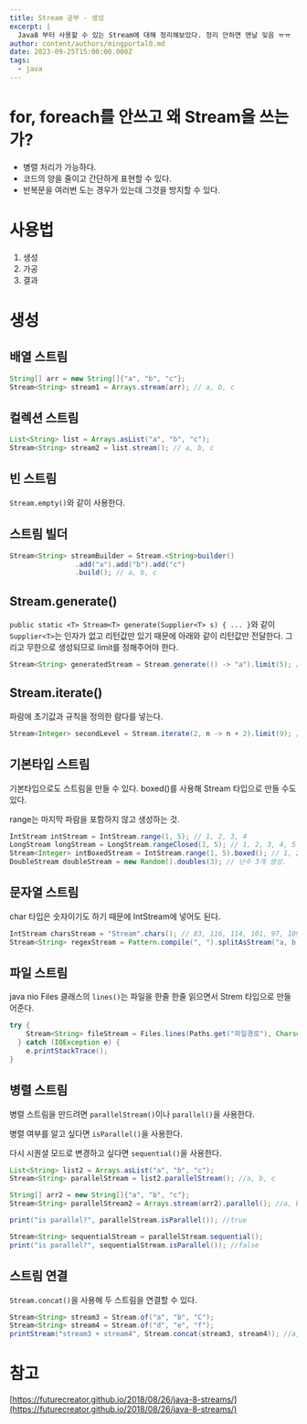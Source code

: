 ```yaml
---
title: Stream 공부 - 생성
excerpt: |
  Java8 부터 사용할 수 있는 Stream에 대해 정리해보았다. 정리 안하면 맨날 잊음 ㅠㅠ
author: content/authors/mingportal0.md
date: 2023-09-25T15:00:00.000Z
tags:
  - java
---
```


# for, foreach를 안쓰고 왜 Stream을 쓰는가?

* 병렬 처리가 가능하다.
* 코드의 양을 줄이고 간단하게 표현할 수 있다.
* 반복문을 여러번 도는 경우가 있는데 그것을 방지할 수 있다.

# 사용법

1. 생성
2. 가공
3. 결과

# 생성

## 배열 스트림

```java
String[] arr = new String[]{"a", "b", "c"};
Stream<String> stream1 = Arrays.stream(arr); // a, b, c
```

## 컬렉션 스트림

```java
List<String> list = Arrays.asList("a", "b", "c");
Stream<String> stream2 = list.stream(); // a, b, c
```

## 빈 스트림

`Stream.empty()`와 같이 사용한다.

## 스트림 빌더

```java
Stream<String> streamBuilder = Stream.<String>builder()
				.add("a").add("b").add("c")
				.build(); // a, b, c
```

## Stream.generate()

`public static <T> Stream<T> generate(Supplier<T> s) { ... }`와 같이 `Supplier<T>`는 인자가 없고 리턴값만 있기 때문에 아래와 같이 리턴값만 전달한다. 그리고 무한으로 생성되므로 limit를 정해주어야 한다.

```java
Stream<String> generatedStream = Stream.generate(() -> "a").limit(5); // a, a, a, a, a
```

## Stream.iterate()

파람에 초기값과 규칙을 정의한 람다를 넣는다.

```java
Stream<Integer> secondLevel = Stream.iterate(2, n -> n + 2).limit(9); // 2, 4, 6, 8, 10, 12, 14, 16, 18
```

## 기본타입 스트림

기본타입으로도 스트림을 만들 수 있다. boxed()를 사용해 Stream 타입으로 만들 수도 있다.

range는 마지막 파람을 포함하지 않고 생성하는 것.

```java
IntStream intStream = IntStream.range(1, 5); // 1, 2, 3, 4
LongStream longStream = LongStream.rangeClosed(1, 5); // 1, 2, 3, 4, 5
Stream<Integer> intBoxedStream = IntStream.range(1, 5).boxed(); // 1, 2, 3, 4
DoubleStream doubleStream = new Random().doubles(3); // 난수 3개 생성.
```

## 문자열 스트림

char 타입은 숫자이기도 하기 때문에 IntStream에 넣어도 된다.

```java
IntStream charsStream = "Stream".chars(); // 83, 116, 114, 101, 97, 109
Stream<String> regexStream = Pattern.compile(", ").splitAsStream("a, b, c"); // a, b, c
```

## 파일 스트림

java nio Files 클래스의 `lines()`는 파일을 한줄 한줄 읽으면서 Strem 타입으로 만들어준다.

```java
try {
    Stream<String> fileStream = Files.lines(Paths.get("파일경로"), Charset.forName("UTF-8"));
  } catch (IOException e) {
    e.printStackTrace();
}
```

## 병렬 스트림

병렬 스트림을 만드려면 `parallelStream()`이나 `parallel()`을 사용한다.

병렬 여부를 알고 싶다면 `isParallel()`을 사용한다.

다시 시퀀셜 모드로 변경하고 싶다면 `sequential()`을 사용한다.

```java
List<String> list2 = Arrays.asList("a", "b", "c"); 
Stream<String> parallelStream = list2.parallelStream(); //a, b, c

String[] arr2 = new String[]{"a", "b", "c"};
Stream<String> parallelStream2 = Arrays.stream(arr2).parallel(); //a, b, c

print("is parallel?", parallelStream.isParallel()); //true

Stream<String> sequentialStream = parallelStream.sequential();
print("is parallel?", sequentialStream.isParallel()); //false
```

## 스트림 연결

`Stream.concat()`을 사용해 두 스트림을 연결할 수 있다.

```java
Stream<String> stream3 = Stream.of("a", "b", "C");
Stream<String> stream4 = Stream.of("d", "e", "f");
printStream("stream3 + stream4", Stream.concat(stream3, stream4)); //a, b, c, d, e, f
```

# 참고

[https://futurecreator.github.io/2018/08/26/java-8-streams/](https://futurecreator.github.io/2018/08/26/java-8-streams/)

